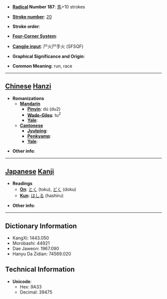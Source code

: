* '''[[Wiktionary:Chinese radical index| Radical]] Number 187''': [[Wiktionary:Chinese radical index 馬|馬]]+10 strokes

* '''[[Wiktionary:Chinese total strokes index|Stroke number]]''': [[Wiktionary:Chinese total strokes index 20|20]]

* '''Stroke order''': 

* '''[[Wiktionary:Chinese four corner index|Four-Corner System]]''': 

* '''[[Wiktionary:Chinese Cangjie index|Cangjie input]]''': 尸火尸手火 (SFSQF)

* '''Graphical Significance and Origin''': 

* '''Common Meaning''': run, race

----

== [[Chinese]] [[Hanzi]] ==

* '''Romanizations'''
** '''[[Mandarin]]'''
*** '''[[Pinyin]]''': dú (du2)
*** '''[[Wade-Giles]]''': tu<sup>2</sup>
*** '''[[Yale]]''': 
** '''[[Cantonese]]'''
*** '''[[Jyutping]]''':
*** '''[[Penkyamp]]''': 
*** '''[[Yale]]''': 

* '''Other info''': 

----

== [[Japanese]] [[Kanji]] ==

* '''Readings'''
** '''[[On]]''': [[とく]] (toku), [[どく]] (doku)
** '''[[Kun]]''': [[はしる]] (hashiru)

* '''Other info''':  

----

== Dictionary Information ==

* KangXi: 1443.050
* Morobashi: 44921
* Dae Jaweon: 1967.090
* Hanyu Da Zidian: 74569.020

== Technical Information ==

* '''Unicode''':
** Hex: 9A33
** Decimal: 39475